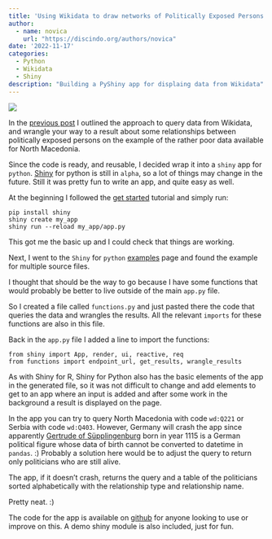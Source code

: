 ```yaml
---
title: 'Using Wikidata to draw networks of Politically Exposed Persons #2'
author: 
  - name: novica
    url: "https://discindo.org/authors/novica"
date: '2022-11-17'
categories:
  - Python
  - Wikidata
  - Shiny
description: "Building a PyShiny app for displaing data from Wikidata"
---
```


[![](https://ko-fi.com/img/githubbutton_sm.svg)](https://ko-fi.com/J3J8133RYV)

In the [previous post](/posts/using-wikidata-to-draw-networks-of-politically-exposed-persons-1) I outlined the approach to query data from Wikidata, 
and wrangle your way to a result about some relationships between politically exposed 
persons on the example of the rather poor data available for North Macedonia. 

Since the code is ready, and reusable, I decided wrap it into a `shiny` app for `python`. 
[Shiny](https://shiny.rstudio.com/py/) for python is still in `alpha`, so a lot of things 
may change in the future. Still it was pretty fun to write an app, and quite easy as well.

At the beginning I followed the [get started](https://shiny.rstudio.com/py/docs/get-started.html) 
tutorial and simply run:

```
pip install shiny
shiny create my_app
shiny run --reload my_app/app.py
```

This got me the basic up and I could check that things are working. 

Next, I went to the `Shiny` for `python` [examples](https://shinylive.io/py/examples/#multiple-source-files) 
page and found the example for multiple source files. 

I thought that should be the way to go because I have some functions that would probably be 
better to live outside of the main `app.py` file.

So I created a file called `functions.py` and just pasted there the code that queries the data and 
wrangles the results. All the relevant `imports` for these functions are also in this file. 

Back in the `app.py` file I added a line to import the functions:

```
from shiny import App, render, ui, reactive, req
from functions import endpoint_url, get_results, wrangle_results
```

As with Shiny for R, Shiny for Python also has the basic elements of the app in the generated file, 
so it was not difficult to change and add elements to get to an app where an input is added and 
after some work in the background a result is displayed on the page. 

In the app you can try to query North Macedonia with code `wd:Q221` or Serbia with code `wd:Q403`. However, 
Germany will crash the app since apparently [Gertrude of Süpplingenburg](https://en.wikipedia.org/wiki/Gertrude_of_S%C3%BCpplingenburg) 
born in year 1115 is a German political figure whose data of birth cannot be converted to datetime in `pandas`. :)
Probably a solution here would be to adjust the query to return only politicians who are still alive. 

The app, if it doesn't crash, returns the query and a table of the politicians sorted alphabetically 
with the relationship type and relationship name. 

Pretty neat. :)

The code for the app is available on [github](https://github.com/novica/pyshinywikidata) for anyone looking to use or improve on this. A demo shiny module is also included, just for fun. 
